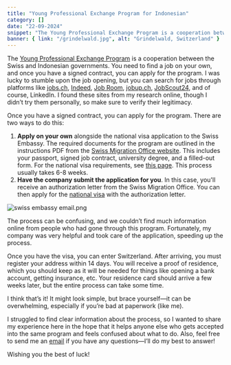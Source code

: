 ```yaml
---
title: "Young Professional Exchange Program for Indonesian"
category: []
date: "22-09-2024"
snippet: "The Young Professional Exchange Program is a cooperation between the Swiss and Indonesian governments. You need to find a job on your own, and once you have a signed contract, you can apply for the program."
banner: { link: "/grindelwald.jpg", alt: "Grindelwald, Switzerland" }
---
```


The [Young Professional Exchange Program](https://www.sem.admin.ch/sem/en/home/themen/arbeit/berufspraktikum.html) is a cooperation between the Swiss and Indonesian governments. You need to find a job on your own, and once you have a signed contract, you can apply for the program. I was lucky to stumble upon the job opening, but you can search for jobs through platforms like [jobs.ch](http://jobs.ch/), [Indeed](http://indeed.com/), [Job Room](http://job-room.ch/), [jobup.ch](http://jobup.ch/), [JobScout24](http://jobscout24.ch/), and of course, LinkedIn. I found these sites from my research online, though I didn’t try them personally, so make sure to verify their legitimacy.

Once you have a signed contract, you can apply for the program. There are two ways to do this:

1. **Apply on your own** alongside the national visa application to the Swiss Embassy. The required documents for the program are outlined in the instructions PDF from the [Swiss Migration Office website](https://www.sem.admin.ch/sem/en/home/themen/arbeit/berufspraktikum.html). This includes your passport, signed job contract, university degree, and a filled-out form. For the national visa requirements, see [this page](https://www.eda.admin.ch/countries/indonesia/en/home/visa/entry-ch/more-90-days.html). This process usually takes 6-8 weeks.
2. **Have the company submit the application for you**. In this case, you'll receive an authorization letter from the Swiss Migration Office. You can then apply for the [national visa](https://www.eda.admin.ch/countries/indonesia/en/home/visa/entry-ch/more-90-days.html) with the authorization letter.

![swiss embassy email.png](/swiss_embassy_email.jpeg "swiss embassy email")

The process can be confusing, and we couldn’t find much information online from people who had gone through this program. Fortunately, my company was very helpful and took care of the application, speeding up the process.

Once you have the visa, you can enter Switzerland. After arriving, you must register your address within 14 days. You will receive a proof of residence, which you should keep as it will be needed for things like opening a bank account, getting insurance, etc. Your residence card should arrive a few weeks later, but the entire process can take some time.

I think that’s it! It might look simple, but brace yourself—it can be overwhelming, especially if you’re bad at paperwork (like me).

I struggled to find clear information about the process, so I wanted to share my experience here in the hope that it helps anyone else who gets accepted into the same program and feels confused about what to do. Also, feel free to send me an [email](mailto:farahnazihah102@gmail.com) if you have any questions—I’ll do my best to answer!

Wishing you the best of luck!
